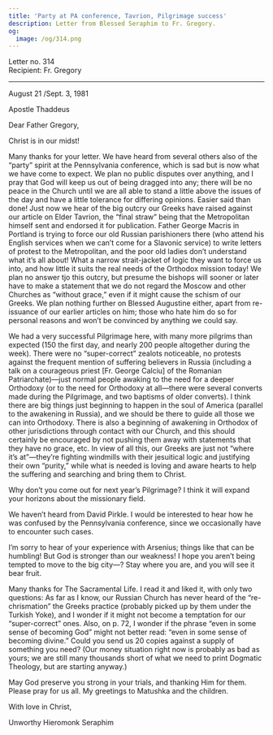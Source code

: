 ```yaml
---
title: 'Party at PA conference, Tavrion, Pilgrimage success'
description: Letter from Blessed Seraphim to Fr. Gregory.
og:
  image: /og/314.png
---
```


<div style={{textAlign:'right', fontFamily:'monospace'}}>Letter no. 314</div>
<div style={{textAlign:'left', fontFamily:'monospace'}}>Recipient: Fr. Gregory</div>

---

August 21 /Sept. 3, 1981

Apostle Thaddeus

Dear Father Gregory,

Christ is in our midst!

Many thanks for your letter. We have heard from several others also of the “party” spirit at the Pennsylvania conference, which is sad but is now what we have come to expect. We plan no public disputes over anything, and I pray that God will keep us out of being dragged into any; there will be no peace in the Church until we are all able to stand a little above the issues of the day and have a little tolerance for differing opinions. Easier said than done! Just now we hear of the big outcry our Greeks have raised against our article on Elder Tavrion, the “final straw” being that the Metropolitan himself sent and endorsed it for publication. Father George Macris in Portland is trying to force our old Russian parishioners there (who attend his English services when we can’t come for a Slavonic service) to write letters of protest to the Metropolitan, and the poor old ladies don’t understand what it’s all about! What a narrow strait-jacket of logic they want to force us into, and how little it suits the real needs of the Orthodox mission today! We plan no answer tjo this outcry, but presume the bishops will sooner or later have to make a statement that we do not regard the Moscow and other Churches as “without grace,” even if it might cause the schism of our Greeks. We plan nothing further on Blessed Augustine either, apart from re-issuance of our earlier articles on him; those who hate him do so for personal reasons and won’t be convinced by anything we could say.

We had a very successful Pilgrimage here, with many more pilgrims than expected (150 the first day, and nearly 200 people altogether during the week). There were no “super-correct” zealots noticeable, no protests against the frequent mention of suffering believers in Russia (including a talk on a courageous priest [Fr. George Calciu] of the Romanian Patriarchate)—just normal people awaking to the need for a deeper Orthodoxy (or to the need for Orthodoxy at all—there were several converts made during the Pilgrimage, and two baptisms of older converts). I think there are big things just beginning to happen in the soul of America (parallel to the awakening in Russia), and we should be there to guide all those we can into Orthodoxy. There is also a beginning of awakening in Orthodox of other jurisdictions through contact with our Church, and this should certainly be encouraged by not pushing them away with statements that they have no grace, etc. In view of all this, our Greeks are just not “where it’s at”—they’re fighting windmills with their jesuitical logic and justifying their own “purity,” while what is needed is loving and aware hearts to help the suffering and searching and bring them to Christ.

Why don’t you come out for next year’s Pilgrimage? I think it will expand your horizons about the missionary field.

We haven’t heard from David Pirkle. I would be interested to hear how he was confused by the Pennsylvania conference, since we occasionally have to encounter such cases.

I’m sorry to hear of your experience with Arsenius; things like that can be humbling! But God is stronger than our weakness! I hope you aren’t being tempted to move to the big city—? Stay where you are, and you will see it bear fruit.

Many thanks for The Sacramental Life. I read it and liked it, with only two questions: As far as I know, our Russian Church has never heard of the “re-chrismation” the Greeks practice (probably picked up by them under the Turkish Yoke), and I wonder if it might not become a temptation for our “super-correct” ones. Also, on p. 72, I wonder if the phrase “even in some sense of becoming God” might not better read: “even in some sense of becoming divine.” Could you send us 20 copies against a supply of something you need? (Our money situation right now is probably as bad as yours; we are still many thousands short of what we need to print Dogmatic Theology, but are starting anyway.)

May God preserve you strong in your trials, and thanking Him for them. Please pray for us all. My greetings to Matushka and the children.

With love in Christ,

Unworthy Hieromonk Seraphim